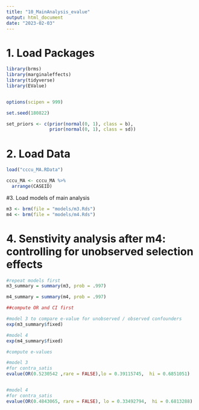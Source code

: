 ```yaml
---
title: "10_MainAnalysis_evalue"
output: html_document
date: "2023-02-03"
---
```


# 1. Load Packages
```r
library(brms)
library(marginaleffects)
library(tidyverse)
library(EValue)


options(scipen = 999)

set.seed(180822)

set_priors <- c(prior(normal(0, 1), class = b),
                prior(normal(0, 1), class = sd))
```

# 2. Load Data
```r
load("cccu_MA.RData")

cccu_MA <- cccu_MA %>%
  arrange(CASEID)
```

#3. Load models of main analysis
```r
m3 <- brm(file = "models/m3.Rds")
m4 <- brm(file = "models/m4.Rds")
```

# 4. Senstivity analysis after m4: controlling for unobserved selection effects
```r
#repeat models first
m3_summary = summary(m3, prob = .997)

m4_summary = summary(m4, prob = .997)

##compute OR and CI first

#model 3 to compare e-value for unobserved / observed confounders
exp(m3_summary$fixed)

#model 4
exp(m4_summary$fixed)

#compute e-values

#model 3
#for contra_satis
evalue(OR(0.5230542 ,rare = FALSE),lo = 0.39115745,  hi = 0.6851051)


#model 4
#for contra_satis
evalue(OR(0.4843065, rare = FALSE), lo = 0.33492794,  hi = 0.6813288)


```


